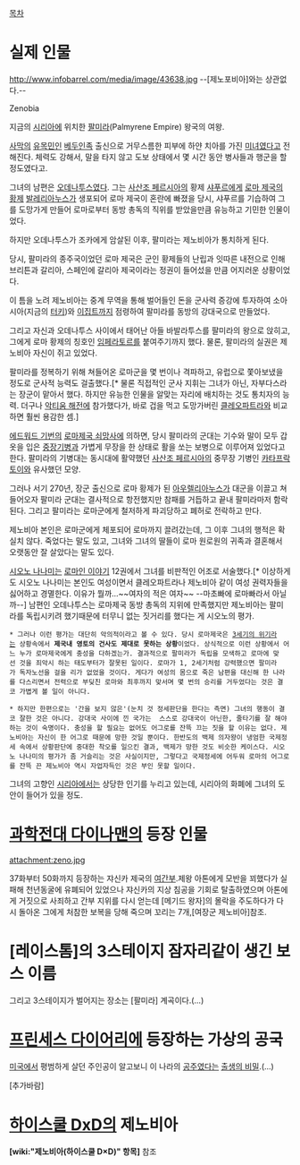 [[목차]]
= 실제 인물 =
http://www.infobarrel.com/media/image/43638.jpg
--[제노포비아]와는 상관없다.--

Zenobia

지금의 [[시리아]]에 위치한 [[팔미라]](Palmyrene Empire) 왕국의 여왕.

[[사막]]의 [[유목민]]인 [[베두인]]족 출신으로 거무스름한 피부에 하얀 치아를 가진 [[미녀]]였다고 전해진다. 체력도 강해서, 말을 타지 않고 도보 상태에서 몇 시간 동안 병사들과 행군을 할 정도였다고.

그녀의 남편은 [[오데나투스]]였다. 그는 [[사산조 페르시아]]의 황제 [[샤푸르]]에게 [[로마 제국]]의 [[황제]] [[발레리아누스]]가 생포되어 로마 제국이 혼란에 빠졌을 당시, 샤푸르를 기습하여 그를 도망가게 만들어 로마로부터 동방 총독의 직위를 받았을만큼 유능하고 기민한 인물이었다.

하지만 오데나투스가 조카에게 암살된 이후, 팔미라는 제노비아가 통치하게 된다.

당시, 팔미라의 종주국이었던 로마 제국은 군인 황제들의 난립과 잇따른 내전으로 인해 브리튼과 갈리아, 스페인에 갈리아 제국이라는 정권이 들어섰을 만큼 어지러운 상황이었다.

이 틈을 노려 제노비아는 중계 무역을 통해 벌어들인 돈을 군사력 증강에 투자하여 소아시아(지금의 [[터키]])와 [[이집트]]까지 점령하여 팔미라를 동방의 강대국으로 만들었다.

그리고 자신과 오데나투스 사이에서 태어난 아들 바발라투스를 팔미라의 왕으로 앉히고, 그에게 로마 황제의 칭호인 [[임페라토르]]를 붙여주기까지 했다. 물론, 팔미라의 실권은 제노비아 자신이 쥐고 있었다.

팔미라를 정복하기 위해 쳐들어온 로마군을 몇 번이나 격파하고, 유럽으로 쫓아보냈을 정도로 군사적 능력도 걸출했다.[* 물론 직접적인 군사 지휘는 그녀가 아닌, 자부다스라는 장군이 맡아서 했다. 하지만 유능한 인물을 알맞는 자리에 배치하는 것도 통치자의 능력. 더구나 [[악티움 해전]]에 참가했다가, 바로 겁을 먹고 도망가버린 [[클레오파트라]]와 비교하면 훨씬 용감한 셈.]

[[에드워드 기번]]의 [[로마제국 쇠망사]]에 의하면, 당시 팔미라의 군대는 기수와 말이 모두 갑옷을 입은 [[중장기병]]과 가볍게 무장을 한 상태로 활을 쏘는 보병으로 이루어져 있었다고 한다. 팔미라의 기병대는 동시대에 활약했던 [[사산조 페르시아]]의 중무장 기병인 [[카타프락토이]]와 유사했던 모양.

그러나 서기 270년, 장군 출신으로 로마 황제가 된 [[아우렐리아누스]]가 대군을 이끌고 쳐들어오자 팔미라 군대는 결사적으로 항전했지만 참패를 거듭하고 끝내 팔미라마저 함락된다. 그리고 팔미라는 로마군에게 철저하게 파괴당하고 폐허로 전락하고 만다.

제노비아 본인은 로마군에게 체포되어 로마까지 끌려갔는데, 그 이후 그녀의 행적은 확실치 않다. 죽었다는 말도 있고, 그녀와 그녀의 딸들이 로마 원로원의 귀족과 결혼해서 오랫동안 잘 살았다는 말도 있다.

[[시오노 나나미]]는 [[로마인 이야기]] 12권에서 그녀를 비판적인 어조로 서술했다.[* 이상하게도 시오노 나나미는 본인도 여성이면서 클레오파트라나 제노비아 같이 여성 권력자들을 싫어하고 경멸한다. 이유가 뭘까...~~여자의 적은 여자~~ --마초빠에 로마빠라서 아닐까--] 남편인 오데나투스는 로마제국 동방 총독의 지위에 만족했지만 제노비아는 팔미라를 독립시키려 했기때문에 터무니 없는 짓거리를 했다는 게 시오노의 평가.

 * 그러나 이런 평가는 대단히 악의적이라고 볼 수 있다. 당시 로마제국은 [[3세기의 위기]]라는 상황속에서 '''제국내 영토의 건사도 제대로 못하는 상황'''이었다. 상식적으로 이런 상황에서 어느 누가 로마제국에게 충성을 다하겠는가. 결과적으로 팔미라가 독립을 모색하고 로마에 맞선 것을 죄악시 하는 태도부터가 잘못된 일이다. 로마가 1, 2세기처럼 강력했으면 팔미라가 독자노선을 걸을 리가 없었을 것이다. 게다가 여성의 몸으로 죽은 남편을 대신해 한 나라를 다스리면서 전력으로 부딪친 로마와 최후까지 맞서며 몇 번의 승리를 거두었다는 것은 결코 가볍게 볼 일이 아니다. 

 * 하지만 한편으로는 '간을 보지 않은'(눈치 것 정세판단을 한다는 측면) 그녀의 행동이 결코 잘한 것은 아니다. 강대국 사이에 낀 국가는  스스로 강대국이 아닌한, 줄타기를 잘 해야하는 것이 숙명이다. 충성을 할 필요는 없어도 어그로를 잔뜩 끄는 짓을 할 이유는 없다. 제노비아는 자신이 한 어그로 때문에 망한 것일 뿐이다. 한반도의 백제 의자왕이 냉엄한 국제정세 속에서 상황판단에 중대한 착오를 일으킨 결과, 백제가 망한 것도 비슷한 케이스다. 시오노 나나미의 평가가 좀 거슬리는 것은 사실이지만, 그렇다고 국제정세에 어두워 로마의 어그로를 잔뜩 끈 제노비아 역시 자업자득인 것은 부인 못할 일이다.

그녀의 고향인 [[시리아]]에서는 상당한 인기를 누리고 있는데, 시리아의 화폐에 그녀의 도안이 들어가 있을 정도.

= [[과학전대 다이나맨]]의 등장 인물 =
attachment:zeno.jpg
 
37화부터 50화까지 등장하는 쟈신카 제국의 [[여간부]].제왕 아톤에게 모반을 꾀했다가 실패해 천년동굴에 유폐되어 있었으나 쟈신카의 지상 침공을 기회로 탈출하였으며 아톤에게 거짓으로 사죄하고 간부 지위를 다시 얻는데 [메기드 왕자]의 몰락을 주도하다가 다시 돌아온 그에게 처참한 보복을 당해 죽으며 꼬리는 7개,[여장군 제노비아]참조. 

= [레이스톰]의 3스테이지 잠자리같이 생긴 보스 이름 =
그리고 3스테이지가 벌어지는 장소는 [팔미라] 계곡이다.(...)

= [[프린세스 다이어리]]에 등장하는 가상의 공국 =
[[미국]]에서 평범하게 살던 주인공이 알고보니 이 나라의 [[공주]]였다는 [[출생의 비밀]].(...)

[추가바람]

= [[하이스쿨 DxD]]의 제노비아 =
'''[wiki:"제노비아(하이스쿨 D×D)" 항목]''' 참조
